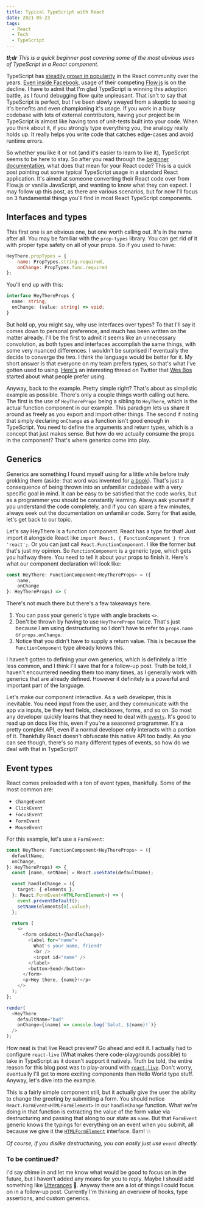 ```yaml
---
title: Typical TypeScript with React
date: 2021-05-23
tags:
  - React
  - Tech
  - TypeScript
---
```


_**tl;dr** This is a quick beginner post covering some of the most obvious uses of TypeScript in a React component._

TypeScript has [steadily grown in popularity](https://postlight.com/insights/why-the-world-is-adopting-typescript) in the React community over the years. [Even inside Facebook](https://github.com/facebook/flow/issues/7365), usage of their competing [Flow.js](https://flow.org/) is on the decline. I have to admit that I'm glad TypeScript is winning this adoption battle, as I found debugging flow quite unpleasant. That isn't to say that TypeScript is perfect, but I've been slowly swayed from a skeptic to seeing it's benefits and even championing it's usage. If you work in a busy codebase with lots of external contributors, having your project be in TypeScript is almost like having tons of unit-tests built into your code. When you think about it, if you strongly type everything you, the analogy really holds up. It really helps you write code that catches edge-cases and avoid runtime errors.

So whether you like it or not (and it's easier to learn to like it), TypeScript seems to be here to stay. So after you read through the [beginner documentation](https://www.typescriptlang.org/docs/handbook/typescript-in-5-minutes.html), what does that mean for your React code? This is a quick post pointing out some typical TypeScript usage in a standard React application. It's aimed at someone converting their React code over from Flow.js or vanilla JavaScript, and wanting to know what they can expect. I may follow up this post, as there are various scenarios, but for now I'll focus on 3 fundamental things you'll find in most React TypeScript components.

## Interfaces and types

This first one is an obvious one, but one worth calling out. It's in the name after all. You may be familiar with the `prop-types` library. You can get rid of it with proper type safety on all of your props. So if you used to have:

```js
HeyThere.propTypes = {
	name: PropTypes.string.required,
	onChange: PropTypes.func.required
};
```

You'll end up with this:

```ts
interface HeyThereProps {
  name: string;
  onChange: (value: string) => void;
}
```

But hold up, you might say, why use interfaces over types? To that I'll say it comes down to personal preference, and much has been written on the matter already. I'll be the first to admit it seems like an unnecessary convolution, as both types and interfaces accomplish the same things, with some very nuanced differences. I wouldn't be surprised if eventually the decide to converge the two. I think the language would be better for it. My short answer is that everyone on my team prefers  types, so that's what I've gotten used to using. [Here's](https://twitter.com/wesbos/status/1362418379919937545) an interesting thread on Twitter that [Wes Bos](https://twitter.com/wesbos) started about what people prefer using.

Anyway, back to the example. Pretty simple right? That's about as simplistic example as possible. There's only a couple things worth calling out here. The first is the use of `HeyThereProps` being a sibling to `HeyThere`, which is the actual function component in our example. This paradigm lets us share it around as freely as you export and import other things. The second if noting that simply declaring `onChange` as a function isn't good enough in TypeScript. You need to define the arguments and return types, which is a concept that just makes sense. But how do we actually consume the props in the component? That's where generics come into play.

## Generics

Generics are something I found myself using for a little while before truly grokking them (aside: that word was invented for [a book](https://en.wikipedia.org/wiki/Stranger_in_a_Strange_Land#Grok)). That's just a consequence of being thrown into an unfamiliar codebase with a very specific goal in mind. It can be easy to be satisfied that the code works, but as a programmer you should be constantly learning. Always ask yourself if you understand the code completely, and if you can spare a few minutes, always seek out the documentation on unfamiliar code. Sorry for that aside, let's get back to our topic.

Let's say HeyThere is a function component. React has a type for that! Just import it alongside React like
`import React, { FunctionComponent } from 'react';`. Or you can just call `React.FunctionComponent`. I like the former but that's just my opinion. So `FunctionComponent` is a generic type, which gets you halfway there. You need to tell it about your props to finish it. Here's what our component declaration will look like:

```ts
const HeyThere: FunctionComponent<HeyThereProps> = ({
	name,
	onChange
}: HeyThereProps) => (
```

There's not much there but there's a few takeaways here.

1. You can pass your generic's type with angle brackets `<>`.
2. Don't be thrown by having to use `HeyThereProps` twice. That's just because I am using destructuring so I don't have to refer to `props.name` or `props.onChange`.
3. Notice that you didn't have to supply a return value. This is because the `FunctionComponent` type already knows this.

I haven't gotten to defining your own generics, which is definitely a little less common, and I think I'll save that for a follow-up post. Truth be told, I haven't encountered needing them too many times, as I generally work with generics that are already defined. However it definitely is a powerful and important part of the language.

Let's make our component interactive. As a web developer, this is inevitable. You need input from the user, and they communicate with the app via inputs, be they text fields, checkboxes, forms, and so on. So most any developer quickly learns that they need to deal with [`events`](https://developer.mozilla.org/en-US/docs/Web/API/Event). It's good to read up on docs like this, even if you're a seasoned programmer. It's a pretty complex API, even if a normal developer only interacts with a portion of it. Thankfully React doesn't obfuscate this native API too badly. As you can see though, there's so many different types of events, so how do we deal with that in TypeScript?

## Event types

React comes preloaded with a ton of event types, thankfully. Some of the most common are:

- `ChangeEvent`
- `ClickEvent`
- `FocusEvent`
- `FormEvent`
- `MouseEvent`

For this example, let's use a `FormEvent`:

```ts react-live
const HeyThere: FunctionComponent<HeyThereProps> = ({
  defaultName,
  onChange,
}: HeyThereProps) => {
  const [name, setName] = React.useState(defaultName);

  const handleChange = ({
    target: { elements },
  }: React.FormEvent<HTMLFormElement>) => {
    event.preventDefault();
    setName(elements[0].value);
  };

  return (
    <>
      <form onSubmit={handleChange}>
        <label for="name">
          What's your name, friend?
          <br />
          <input id="name" />
        </label>
        <button>Send</button>
      </form>
      <p>Hey there, {name}!</p>
    </>
  );
};

render(
  <HeyThere
    defaultName="bud"
    onChange={(name) => console.log(`Salut, ${name}!`)}
  />
);
```

How neat is that live React preview? Go ahead and edit it. I actually had to configure `react-live` (What makes there code-playgrounds possible) to take in TypeScript as it doesn't support it natively. Truth be told, the entire reason for this blog post was to play-around with [`react-live`](https://react-live.netlify.app/). Don't worry, eventually I'll get to more exciting components than Hello World type stuff. Anyway, let's dive into the example.

This is a fairly simple component still, but it actually give the user the ability to change the greeting by submitting a form. You should notice `React.FormEvent<HTMLFormElement>` in our `handleChange` function. What we're doing in that function is extracting the value of the form value via destructuring and passing that along to our state as `name`. But that `FormEvent` generic knows the typings for everything on an event when you submit, all because we give it the [`HTMLFormElement`](https://developer.mozilla.org/en-US/docs/Web/API/HTMLFormElement) interface. Bam! 💥

_Of course, if you dislike destructuring, you can easily just use `event` directly._

### To be continued?

I'd say chime in and let me know what would be good to focus on in the future, but I haven't added any means for you to reply. Maybe I should add something like [Utterances](https://utteranc.es/) 🤔. Anyway there are a lot of things I could focus on in a follow-up post. Currently I'm thinking an overview of hooks, type assertions, and custom generics.